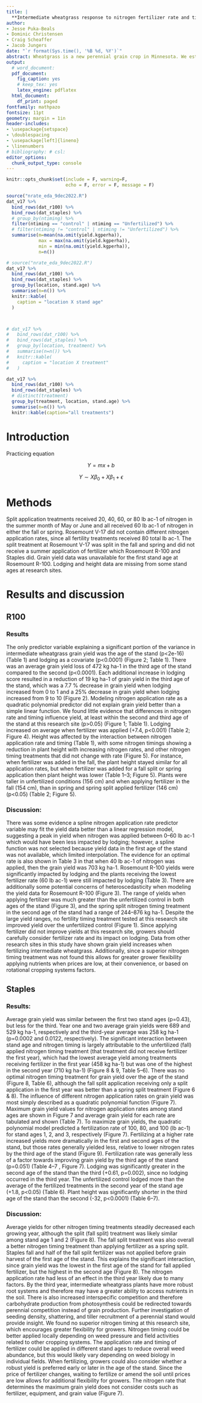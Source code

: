 ```yaml
---
title: |
  **Intermediate wheatgrass response to nitrogen fertilizer rate and timing**
author:
- Jesse Puka-Beals
- Dominic Christensen
- Craig Scheaffer
- Jacob Jungers
date: "`r format(Sys.time(), '%B %d, %Y')`"
abstract: Wheatgrass is a new perennial grain crop in Minnesota. We established wheatgrass stands at 3 locations and then applied different rates of nitrogen fertilizer at different times in the growing season. We recorded grain yield, height and lodging over 3 years. Wheatgrass yields ranged from 1 to 130 kg ha-1 yr-1. When fertilized, yields were 81% greater. The extent to which yields differed among the rates and timings of N fertilizer applied was not consistent across sites nor stand age. The variability inherent in estimating yields from kernza stands with small quadrats makes drawing conclusions difficult without many sites and years. We hope the dataset and confidence intervals presented here can be useful in future research in understanding the role of N in provisioning more grain yield from this new perennial crop in Minnesota. 
output:
  # word_document: 
  pdf_document:
    fig_caption: yes
    # keep_tex: yes
    latex_engine: pdflatex
  html_document:
    df_print: paged
fontfamily: mathpazo
fontsize: 11pt
geometry: margin = 1in
header-includes:
- \usepackage{setspace}
- \doublespacing
- \usepackage[left]{lineno}
- \linenumbers
# bibliography: # csl: 
editor_options: 
  chunk_output_type: console
---
```



```r
knitr::opts_chunk$set(include = F, warning=F,
                      echo = F, error = F, message = F)
```


```r
source("nrate_eda_9dec2022.R")
dat_v17 %>% 
  bind_rows(dat_r100) %>% 
  bind_rows(dat_staples) %>% 
  # group_by(ntiming) %>%
  filter(ntiming == "control" | ntiming == "Unfertilized") %>%
  # filter(ntiming != "control" | ntiming != "Unfertilized") %>%
  summarise(m=mean(na.omit(yield.kgperha)),
            max = max(na.omit(yield.kgperha)),
            min = min(na.omit(yield.kgperha)),
            n=n())

```

\newpage

```r
# source("nrate_eda_9dec2022.R")
dat_v17 %>% 
  bind_rows(dat_r100) %>% 
  bind_rows(dat_staples) %>% 
  group_by(location, stand.age) %>% 
  summarise(n=n()) %>% 
  knitr::kable(
    caption = "location X stand age"
  )



# dat_v17 %>% 
#   bind_rows(dat_r100) %>% 
#   bind_rows(dat_staples) %>% 
#   group_by(location, treatment) %>% 
#   summarise(n=n()) %>% 
#   knitr::kable(
#     caption = "location X treatment"
#   )

```

\newpage

```r

dat_v17 %>% 
  bind_rows(dat_r100) %>% 
  bind_rows(dat_staples) %>% 
  # distinct(treatment)
  group_by(treatment, location, stand.age) %>% 
  summarise(n=n()) %>% 
  knitr::kable(caption="all treatments")
```

\newpage
# Introduction

Practicing equation

$$
Y = mx + b
$$

$$
Y \sim X\beta_0 + X\beta_1 + \epsilon
$$
\newpage

# Methods

Split application treatments received 20, 40, 60, or 80 lb ac-1 of nitrogen in the summer month of May or June and all received 60 lb ac-1 of nitrogen in either the fall or spring. Rosemount V-17 did not contain different nitrogen application rates, since all fertility treatments received 80 total lb ac-1. The split treatment at Rosemount V-17 was split in the fall and spring and did not receive a summer application of fertilizer which Rosemount R-100 and Staples did. Grain yield data was unavailable for the first stand age at Rosemount R-100. Lodging and height data are missing from some stand ages at research sites.

\newpage
# Results and discussion

## R100

### Results

The only predictor variable explaining a significant portion of the variance in intermediate wheatgrass grain yield was the age of the stand (p\<2e-16) (Table 1) and lodging as a covariate (p\<0.0001) (Figure 2; Table 1). There was an average grain yield loss of 472 kg ha-1 in the third age of the stand compared to the second (p\<0.0001). Each additional increase in lodging score resulted in a reduction of 19 kg ha-1 of grain yield in the third age of the stand, which was a 7.7 % decrease in grain yield when lodging increased from 0 to 1 and a 25% decrease in grain yield when lodging increased from 9 to 10 (Figure 2). Modeling nitrogen application rate as a quadratic polynomial predictor did not explain grain yield better than a simple linear function. We found little evidence that differences in nitrogen rate and timing influence yield, at least within the second and third age of the stand at this research site (p\>0.05) (Figure 1; Table 1). Lodging increased on average when fertilizer was applied (+7.4, p\<0.001) (Table 2; Figure 4). Height was affected by the interaction between nitrogen application rate and timing (Table 1), with some nitrogen timings showing a reduction in plant height with increasing nitrogen rates, and other nitrogen timing treatments that did not change with rate (Figure 5). For instance, when fertilizer was added in the fall, the plant height stayed similar for all application rates, but when fertilizer was added for a fall split or spring application then plant height was lower (Table 1--3; Figure 5). Plants were taller in unfertilized conditions (156 cm) and when applying fertilizer in the fall (154 cm), than in spring and spring split applied fertilizer (146 cm) (p\<0.05) (Table 2; Figure 5).

### Discussion:

There was some evidence a spline nitrogen application rate predictor variable may fit the yield data better than a linear regression model, suggesting a peak in yield when nitrogen was applied between 0--60 lb ac-1 which would have been less impacted by lodging; however, a spline function was not selected because yield data in the first age of the stand was not available, which limited interpolation. The evidence for an optimal rate is also shown in Table 3 in that when 40 lb ac-1 of nitrogen was applied, then the grain yield was 703 kg ha-1. Rosemount R-100 yields were significantly impacted by lodging and the plants receiving the lowest fertilizer rate (60 lb ac-1) were still impacted by lodging (Table 3). There are additionally some potential concerns of heteroscedasticity when modeling the yield data for Rosemount R-100 (Figure 3). The range of yields when applying fertilizer was much greater than the unfertilized control in both ages of the stand (Figure 3), and the spring split nitrogen timing treatment in the second age of the stand had a range of 244--876 kg ha-1. Despite the large yield ranges, no fertility timing treatment tested at this research site improved yield over the unfertilized control (Figure 1). Since applying fertilizer did not improve yields at this research site, growers should carefully consider fertilizer rate and its impact on lodging. Data from other research sites in this study have shown grain yield increases when fertilizing intermediate wheatgrass. Additionally, since a superior nitrogen timing treatment was not found this allows for greater grower flexibility applying nutrients when prices are low, at their convenience, or based on rotational cropping systems factors.

## Staples

### Results:

Average grain yield was similar between the first two stand ages (p=0.43), but less for the third. Year one and two average grain yields were 689 and 529 kg ha-1, respectively and the third-year average was 258 kg ha-1 (p=0.0002 and 0.0122, respectively). The significant interaction between stand age and nitrogen timing is largely attributable to the unfertilized (fall) applied nitrogen timing treatment (that treatment did not receive fertilizer the first year), which had the lowest average yield among treatments receiving fertilizer in the first year (458 kg ha-1) but was one of the highest in the second year (710 kg ha-1) (Figure 8 & 9, Table 5--6). There was no optimal nitrogen timing treatment for grain yield over the age of the stand (Figure 8, Table 6), although the fall split application receiving only a split application in the first year was better than a spring split treatment (Figure 6 & 8). The influence of different nitrogen application rates on grain yield was most simply described as a quadratic polynomial function (Figure 7). Maximum grain yield values for nitrogen application rates among stand ages are shown in Figure 7 and average grain yield for each rate are tabulated and shown (Table 7). To maximize grain yields, the quadratic polynomial model predicted a fertilization rate of 100, 80, and 100 (lb ac-1) for stand ages 1, 2, and 3, respectively (Figure 7). Fertilizing at a higher rate increased yields more dramatically in the first and second ages of the stand, but those rates generally yielded less, relative to lower nitrogen rates by the third age of the stand (Figure 9). Fertilization rate was generally less of a factor towards improving grain yield by the third age of the stand (p=0.051) (Table 4--7 , Figure 7). Lodging was significantly greater in the second age of the stand than the third (+0.61, p=0.002), since no lodging occurred in the third year. The unfertilized control lodged more than the average of the fertilized treatments in the second year of the stand age (+1.8, p\<0.05) (Table 6). Plant height was significantly shorter in the third age of the stand than the second (-32, p\<0.0001) (Table 6--7).

### Discussion:

Average yields for other nitrogen timing treatments steadily decreased each growing year, although the split (fall split) treatment was likely similar among stand age 1 and 2 (Figure 8). The fall split treatment was also overall a better nitrogen timing treatment than applying fertilizer as a spring split. Staples fall and half of the fall split fertilizer was not applied before grain harvest of the first age of the stand. This explains the significant interaction, since grain yield was the lowest in the first age of the stand for fall applied fertilizer, but the highest in the second age (Figure 8). The nitrogen application rate had less of an effect in the third year likely due to many factors. By the third year, intermediate wheatgrass plants have more robust root systems and therefore may have a greater ability to access nutrients in the soil. There is also increased interspecific competition and therefore carbohydrate production from photosynthesis could be redirected towards perennial competition instead of grain production. Further investigation of seeding density, shattering, and tiller recruitment of a perennial stand would provide insight. We found no superior nitrogen timing at this research site, which encourages greater flexibility for growers. Nitrogen timing could be better applied locally depending on weed pressure and field activities related to other cropping systems. The application rate and timing of fertilizer could be applied in different stand ages to reduce overall weed abundance, but this would likely vary depending on weed biology in individual fields. When fertilizing, growers could also consider whether a robust yield is preferred early or later in the age of the stand. Since the price of fertilizer changes, waiting to fertilize or amend the soil until prices are low allows for additional flexibility for growers. The nitrogen rate that determines the maximum grain yield does not consider costs such as fertilizer, equipment, and grain value (Figure 7).
